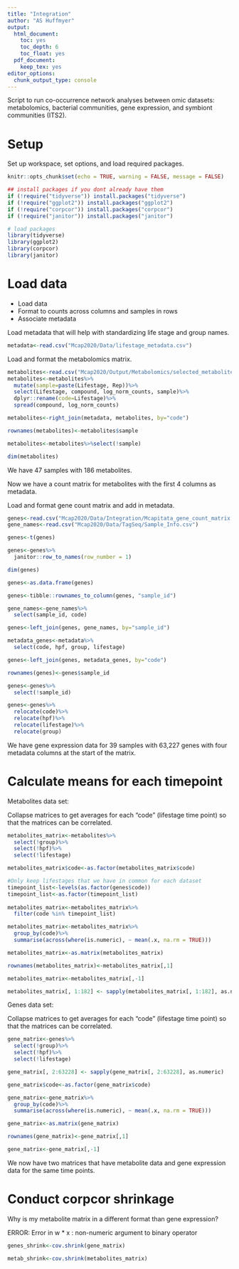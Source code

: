```yaml
---
title: "Integration"
author: "AS Huffmyer"
output:
  html_document:
    toc: yes
    toc_depth: 6
    toc_float: yes
  pdf_document:
    keep_tex: yes
editor_options: 
  chunk_output_type: console
---
```


Script to run co-occurrence network analyses between omic datasets: metabolomics, bacterial communities, gene expression, and symbiont communities (ITS2).  

# **Setup**  

Set up workspace, set options, and load required packages.    
```r
knitr::opts_chunk$set(echo = TRUE, warning = FALSE, message = FALSE)
```

```r
## install packages if you dont already have them
if (!require("tidyverse")) install.packages("tidyverse")
if (!require("ggplot2")) install.packages("ggplot2")
if (!require("corpcor")) install.packages("corpcor")
if (!require("janitor")) install.packages("janitor")

# load packages
library(tidyverse)
library(ggplot2)
library(corpcor)
library(janitor)

```

# **Load data** 

- Load data  
- Format to counts across columns and samples in rows  
- Associate metadata  

Load metadata that will help with standardizing life stage and group names.  
```r
metadata<-read.csv("Mcap2020/Data/lifestage_metadata.csv")
```

Load and format the metabolomics matrix.  

```r
metabolites<-read.csv("Mcap2020/Output/Metabolomics/selected_metabolites.csv")
metabolites<-metabolites%>%
  mutate(sample=paste(Lifestage, Rep))%>%
  select(Lifestage, compound, log_norm_counts, sample)%>%
  dplyr::rename(code=Lifestage)%>%
  spread(compound, log_norm_counts)

metabolites<-right_join(metadata, metabolites, by="code")

rownames(metabolites)<-metabolites$sample

metabolites<-metabolites%>%select(!sample)

dim(metabolites)
```

We have 47 samples with 186 metabolites.  

Now we have a count matrix for metabolites with the first 4 columns as metadata.  

Load and format gene count matrix and add in metadata.  
```r
genes<-read.csv("Mcap2020/Data/Integration/Mcapitata_gene_count_matrix.csv")
gene_names<-read.csv("Mcap2020/Data/TagSeq/Sample_Info.csv")

genes<-t(genes)

genes<-genes%>%
  janitor::row_to_names(row_number = 1)

dim(genes)

genes<-as.data.frame(genes)

genes<-tibble::rownames_to_column(genes, "sample_id")

gene_names<-gene_names%>%
  select(sample_id, code)

genes<-left_join(genes, gene_names, by="sample_id")

metadata_genes<-metadata%>%
  select(code, hpf, group, lifestage)

genes<-left_join(genes, metadata_genes, by="code")

rownames(genes)<-genes$sample_id

genes<-genes%>%
  select(!sample_id)

genes<-genes%>%
  relocate(code)%>%
  relocate(hpf)%>%
  relocate(lifestage)%>%
  relocate(group)

```

We have gene expression data for 39 samples with 63,227 genes with four metadata columns at the start of the matrix.  

# **Calculate means for each timepoint**  

Metabolites data set:  

Collapse matrices to get averages for each "code" (lifestage time point) so that the matrices can be correlated.
  
```r
metabolites_matrix<-metabolites%>%
  select(!group)%>%
  select(!hpf)%>%
  select(!lifestage)

metabolites_matrix$code<-as.factor(metabolites_matrix$code)

#Only keep lifestages that we have in common for each dataset 
timepoint_list<-levels(as.factor(genes$code))
timepoint_list<-as.factor(timepoint_list)
  
metabolites_matrix<-metabolites_matrix%>%  
  filter(code %in% timepoint_list)

metabolites_matrix<-metabolites_matrix%>%  
  group_by(code)%>%
  summarise(across(where(is.numeric), ~ mean(.x, na.rm = TRUE)))

metabolites_matrix<-as.matrix(metabolites_matrix)

rownames(metabolites_matrix)<-metabolites_matrix[,1]

metabolites_matrix<-metabolites_matrix[,-1]

metabolites_matrix[, 1:182] <- sapply(metabolites_matrix[, 1:182], as.numeric)
```

Genes data set:  

Collapse matrices to get averages for each "code" (lifestage time point) so that the matrices can be correlated.    
```r
gene_matrix<-genes%>%
  select(!group)%>%
  select(!hpf)%>%
  select(!lifestage)

gene_matrix[, 2:63228] <- sapply(gene_matrix[, 2:63228], as.numeric)

gene_matrix$code<-as.factor(gene_matrix$code)

gene_matrix<-gene_matrix%>%  
  group_by(code)%>%
  summarise(across(where(is.numeric), ~ mean(.x, na.rm = TRUE)))

gene_matrix<-as.matrix(gene_matrix)

rownames(gene_matrix)<-gene_matrix[,1]

gene_matrix<-gene_matrix[,-1]
```


We now have two matrices that have metabolite data and gene expression data for the same time points.  

# **Conduct corpcor shrinkage**  

Why is my metabolite matrix in a different format than gene expression? 

ERROR: Error in w * x : non-numeric argument to binary operator


```r
genes_shrink<-cov.shrink(gene_matrix) 
```

```r
metab_shrink<-cov.shrink(metabolites_matrix) 
```